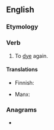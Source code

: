 {{also|re-dye}}
==English==

===Etymology===
{{prefix|re|dye|lang=en}}

===Verb===
{{en-verb|redyes|redyeing|redyed}}

# To [[dye]] again.

====Translations====
{{trans-top|dye again}}
* Finnish: {{t|fi|[[värjätä]] [[uudelleen]]}}
{{trans-mid}}
* Manx: {{t|gv|aaghaah}}
{{trans-bottom}}

===Anagrams===
* {{anagrams|en|Reedy|reedy}}